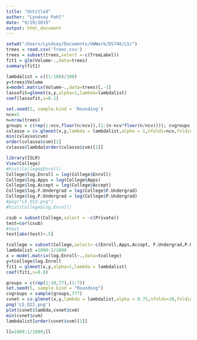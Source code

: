 ```yaml
---
title: "Untitled"
author: "Lyndsey Pohl"
date: "9/29/2019"
output: html_document
---
```



```r
setwd("/Users/Lyndsey/Documents/UWWork/DS740/L5/")
trees = read.csv('Trees.csv')
trees = subset(trees,select =-c(TreeLabel))
fit1 = glm(Volume~.,data=trees)
summary(fit1)


```
```r
lambdalist = c((1:100)/100)
y=trees$Volume
x=model.matrix(Volume~.,data=trees)[,-1]
lassofit=glmnet(x,y,alpha=1,lambda=lambdalist)
coef(lassofit,s=0.1)
```
```r
set.seed(5, sample.kind = 'Rounding')
ncv=5
n=nrow(trees)
groups = c(rep(1:ncv,floor(n/ncv)),(1:(n-ncv*floor(n/ncv)))); cvgroups = sample(groups,n)
cvlasso = cv.glmnet(x,y,lambda = lambdalist,alpha = 1,nfolds=ncv,foldid = cvgroups)
min(cvlasso$cvm)
order(cvlasso$cvm)[1]
cvlasso$lambda[order(cvlasso$cvm)[1]]

```
```r
library(ISLR)
View(College)
#hist(College$Enroll)
College$log.Enroll = log(College$Enroll)
College$log.Apps = log(College$Apps)
College$log.Accept = log(College$Accept)
College$log.F.Undergrad = log(College$F.Undergrad)
College$log.P.Undergrad = log(College$P.Undergrad)
#png("L5_Q13.png")
#hist(College$log.Enroll)

```
```r
csub = subset(College,select = -c(Private))
test=cor(csub)
#test
test[abs(test)>.5]

```
```r
tcollege = subset(College,select=-c(Enroll,Apps,Accept, F.Undergrad,P.Undergrad))
lambdalist =1000:1/1000
x = model.matrix(log.Enroll~.,data=tcollege)
y=tcollege$log.Enroll
fit1 = glmnet(x,y,alpha=1,lambda = lambdalist)
coef(fit1,s=0.8)
```
```r
groups = c(rep(1:10,77),(1:7))
set.seed(5, sample.kind = "Rounding")
cvgroups = sample(groups,777)
cvnet = cv.glmnet(x,y,lambda = lambdalist,alpha = 0.75,nfolds=10,foldid = cvgroups)
png('L5_Q22.png')
plot(cvnet$lambda,cvnet$cvm)
min(cvnet$cvm)
lambdalist[order(cvnet$cvm)[1]]
```
```r
ll=1000:1/1000;ll
```